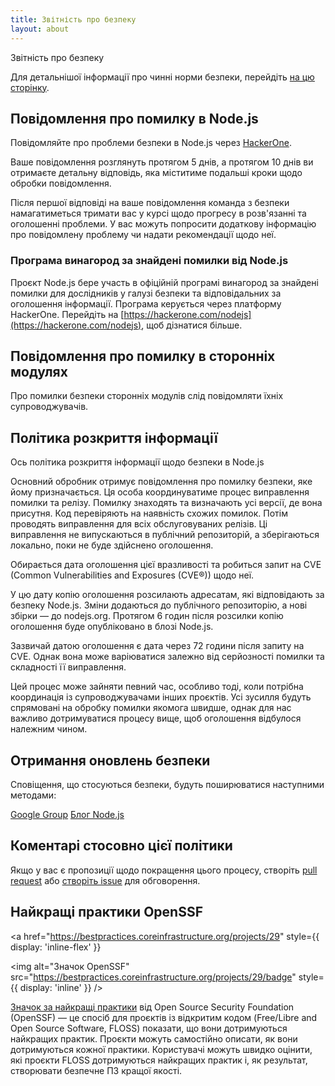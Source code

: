 ```yaml
---
title: Звітність про безпеку
layout: about
---
```


Звітність про безпеку

Для детальнішої інформації про чинні норми безпеки, перейдіть [на цю сторінку](https://github.com/nodejs/node/security/policy).

## Повідомлення про помилку в Node.js

Повідомляйте про проблеми безпеки в Node.js через [HackerOne](https://hackerone.com/nodejs).

Ваше повідомлення розглянуть протягом 5 днів, а протягом 10 днів ви отримаєте детальну відповідь, яка міститиме подальші кроки щодо обробки повідомлення.

Після першої відповіді на ваше повідомлення команда з безпеки намагатиметься тримати вас у курсі щодо прогресу в розв'язанні та оголошенні проблеми. У вас можуть попросити додаткову інформацію про повідомлену проблему чи надати рекомендації щодо неї.

### Програма винагород за знайдені помилки від Node.js

Проєкт Node.js бере участь в офіційній програмі винагород за знайдені помилки для дослідників у галузі безпеки та відповідальних за оголошення інформації. Програма керується через платформу HackerOne. Перейдіть на [https://hackerone.com/nodejs](https://hackerone.com/nodejs), щоб дізнатися більше.

## Повідомлення про помилку в сторонніх модулях

Про помилки безпеки сторонніх модулів слід повідомляти їхніх супроводжувачів.

## Політика розкриття інформації

Ось політика розкриття інформації щодо безпеки в Node.js

Основний обробник отримує повідомлення про помилку безпеки, яке йому призначається. Ця особа координуватиме процес виправлення помилки та релізу. Помилку знаходять та визначають усі версії, де вона присутня. Код перевіряють на наявність схожих помилок. Потім проводять виправлення для всіх обслуговуваних релізів. Ці виправлення не випускаються в публічний репозиторій, а зберігаються локально, поки не буде здійснено оголошення.

Обирається дата оголошення цієї вразливості та робиться запит на CVE (Common Vulnerabilities and Exposures (CVE®)) щодо неї.

У цю дату копію оголошення розсилають адресатам, які відповідають за безпеку Node.js. Зміни додаються до публічного репозиторію, а нові збірки — до nodejs.org. Протягом 6 годин після розсилки копію оголошення буде опубліковано в блозі Node.js.

Зазвичай датою оголошення є дата через 72 години після запиту на CVE. Однак вона може варіюватися залежно від серйозності помилки та складності її виправлення.

Цей процес може зайняти певний час, особливо тоді, коли потрібна координація із супроводжувачами інших проєктів. Усі зусилля будуть спрямовані на обробку помилки якомога швидше, однак для нас важливо дотримуватися процесу вище, щоб оголошення відбулося належним чином.

## Отримання оновлень безпеки

Сповіщення, що стосуються безпеки, будуть поширюватися наступними методами:

[Google Group](https://groups.google.com/group/nodejs-sec)
[Блог Node.js](/blog)

## Коментарі стосовно цієї політики

Якщо у вас є пропозиції щодо покращення цього процесу, створіть [pull request](https://github.com/nodejs/nodejs.org) або
[створіть issue](https://github.com/nodejs/security-wg/issues/new) для обговорення.

## Найкращі практики OpenSSF

<a
  href="https://bestpractices.coreinfrastructure.org/projects/29"
  style={{ display: 'inline-flex' }}
>
  <img
    alt="Значок OpenSSF"
    src="https://bestpractices.coreinfrastructure.org/projects/29/badge"
    style={{ display: 'inline' }}
  />
</a>

[Значок за найкращі практики](https://github.com/coreinfrastructure/best-practices-badge) від Open Source Security Foundation (OpenSSF) — це спосіб для проєктів із відкритим кодом (Free/Libre and Open Source Software, FLOSS) показати, що вони дотримуються найкращих практик. Проєкти можуть самостійно описати, як вони дотримуються кожної практики. Користувачі можуть швидко оцінити, які проєкти FLOSS дотримуються найкращих практик і, як результат, створювати безпечне ПЗ кращої якості.
